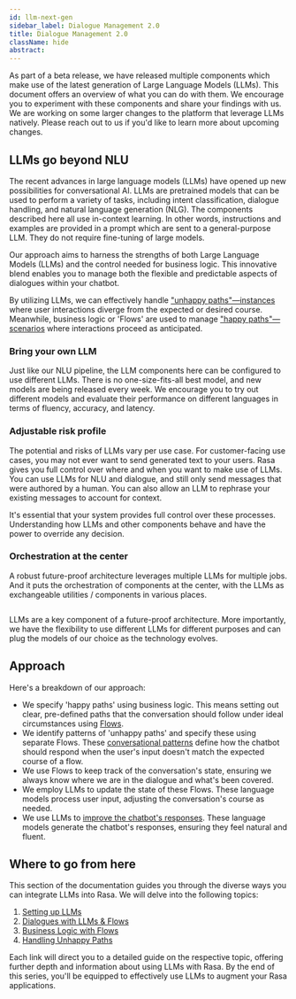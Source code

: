 ```yaml
---
id: llm-next-gen
sidebar_label: Dialogue Management 2.0
title: Dialogue Management 2.0
className: hide
abstract:
---
```



<RasaLabsLabel />

<RasaLabsBanner version="3.7.0b1" />

As part of a beta release, we have released multiple components 
which make use of the latest generation of Large Language Models (LLMs).
This document offers an overview of what you can do with them.
We encourage you to experiment with these components and share your findings with us.
We are working on some larger changes to the platform that leverage LLMs natively.
Please reach out to us if you'd like to learn more about upcoming changes.


## LLMs go beyond NLU

The recent advances in large language models (LLMs) have opened up new
possibilities for conversational AI. LLMs are pretrained models that can be
used to perform a variety of tasks, including intent classification,
dialogue handling, and natural language generation (NLG). The components described
here all use in-context learning. In other words, instructions and examples are
provided in a prompt which are sent to a general-purpose LLM. They do not require
fine-tuning of large models.

Our approach aims to harness the strengths of both Large Language Models (LLMs)
and the control needed for business logic. This innovative blend enables you to
manage both the flexible and predictable aspects of dialogues within your
chatbot.

By utilizing LLMs, we can effectively handle ["unhappy paths"—instances](../glossary.mdx#happy--unhappy-paths) where
user interactions diverge from the expected or desired course. Meanwhile,
business logic or 'Flows' are used to manage ["happy paths"—scenarios](../glossary.mdx#happy--unhappy-paths) where
interactions proceed as anticipated.

### Bring your own LLM

Just like our NLU pipeline, the LLM components here can be configured to use different
LLMs. There is no one-size-fits-all best model, and new models are being released every
week. We encourage you to try out different models and evaluate their performance on 
different languages in terms of fluency, accuracy, and latency.

### Adjustable risk profile

The potential and risks of LLMs vary per use case. For customer-facing use cases, 
you may not ever want to send generated text to your users. Rasa gives you full 
control over where and when you want to make use of LLMs. You can use LLMs for NLU and
dialogue, and still only send messages that were authored by a human. 
You can also allow an LLM to rephrase your existing messages to account for context.

It's essential that your system provides full
control over these processes. Understanding how LLMs and other components
behave and have the power to override any decision.

### Orchestration at the center

A robust future-proof architecture leverages multiple LLMs for multiple
jobs. And it puts the orchestration of components at the center, with the LLMs
as exchangeable utilities / components in various places.

<Image
  img={llmUsageArchitecture}
  caption="LLM Component usage in Rasa"
  alt=""
/>

LLMs are a key component of a future-proof architecture. More importantly,
we have the flexibility to use different LLMs for different purposes
and can plug the models of our choice as the technology evolves.

## Approach

Here's a breakdown of our approach:

- We specify 'happy paths' using business logic. This means setting out clear,
  pre-defined paths that the conversation should follow under ideal
  circumstances using [Flows](../flows.mdx).
- We identify patterns of 'unhappy paths' and specify these using separate
  Flows. These [conversational patterns](./unhappy-paths.mdx) define how the
  chatbot should respond when the user's input doesn't match the expected course
  of a flow.
- We use Flows to keep track of the conversation's state, ensuring we always
  know where we are in the dialogue and what's been covered.
- We employ LLMs to update the state of these Flows. These language models
  process user input, adjusting the conversation's course as needed.
- We use LLMs to [improve the chatbot's responses](./llm-nlg.mdx). These
  language models generate the chatbot's responses, ensuring they feel natural and
  fluent.

## Where to go from here

This section of the documentation guides you through the diverse ways you can
integrate LLMs into Rasa. We will delve into the following topics:

1. [Setting up LLMs](./llm-configuration.mdx)
2. [Dialogues with LLMs & Flows](./llm-dialogue.mdx)
3. [Business Logic with Flows](../flows.mdx)
4. [Handling Unhappy Paths](./unhappy-paths.mdx)

Each link will direct you to a detailed guide on the respective topic, offering
further depth and information about using LLMs with Rasa. By the end of this
series, you'll be equipped to effectively use LLMs to augment your Rasa
applications.
